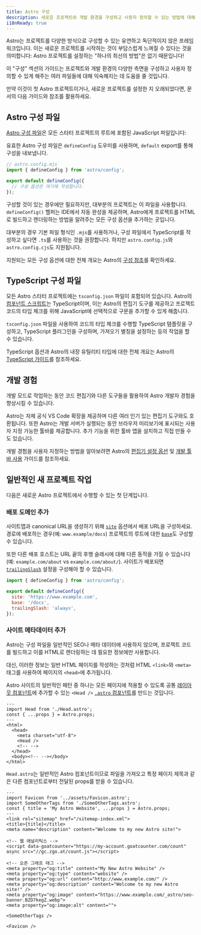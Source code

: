 ```yaml
---
title: Astro 구성
description: 새로운 프로젝트와 개발 환경을 구성하고 사용자 정의할 수 있는 방법에 대해 알아보세요.
i18nReady: true
---
```



Astro는 프로젝트를 다양한 방식으로 구성할 수 있는 유연하고 독단적이지 않은 프레임워크입니다. 이는 새로운 프로젝트를 시작하는 것이 부담스럽게 느껴질 수 있다는 것을 의미합니다: Astro 프로젝트를 설정하는 "하나의 최선의 방법"은 없기 때문입니다!

이 "구성" 섹션의 가이드는 프로젝트와 개발 환경의 다양한 측면을 구성하고 사용자 정의할 수 있게 해주는 여러 파일들에 대해 익숙해지는 데 도움을 줄 것입니다.

만약 이것이 첫 Astro 프로젝트이거나, 새로운 프로젝트를 설정한 지 오래되었다면, 문서의 다음 가이드와 참조를 활용하세요.

## Astro 구성 파일

[Astro 구성 파일](/ko/reference/configuration-reference/)은 모든 스타터 프로젝트의 루트에 포함된 JavaScript 파일입니다:

유효한 Astro 구성 파일은 `defineConfig` 도우미를 사용하며, `default` export를 통해 구성을 내보냅니다.

```js
// astro.config.mjs
import { defineConfig } from 'astro/config';

export default defineConfig({
  // 구성 옵션은 여기에 작성합니다.
});
```

구성할 것이 있는 경우에만 필요하지만, 대부분의 프로젝트는 이 파일을 사용합니다. `defineConfig()` 헬퍼는 IDE에서 자동 완성을 제공하며, Astro에게 프로젝트를 HTML로 빌드하고 렌더링하는 방법을 알려주는 모든 구성 옵션을 추가하는 곳입니다.

대부분의 경우 기본 파일 형식인 `.mjs`를 사용하거나, 구성 파일에서 TypeScript를 작성하고 싶다면 `.ts`를 사용하는 것을 권장합니다. 하지만 `astro.config.js`와 `astro.config.cjs`도 지원됩니다.

<ReadMore>지원되는 모든 구성 옵션에 대한 전체 개요는 Astro의 [구성 참조](/ko/reference/configuration-reference/)를 확인하세요.</ReadMore>

## TypeScript 구성 파일

모든 Astro 스타터 프로젝트에는 `tsconfig.json` 파일이 포함되어 있습니다. Astro의 [컴포넌트 스크립트](/ko/basics/astro-components/#the-component-script)는 TypeScript이며, 이는 Astro의 편집기 도구를 제공하고 프로젝트 코드의 타입 체크를 위해 JavaScript에 선택적으로 구문을 추가할 수 있게 해줍니다.

`tsconfig.json` 파일을 사용하여 코드의 타입 체크를 수행할 TypeScript 템플릿을 구성하고, TypeScript 플러그인을 구성하며, 가져오기 별칭을 설정하는 등의 작업을 할 수 있습니다.

<ReadMore>TypeScript 옵션과 Astro의 내장 유틸리티 타입에 대한 전체 개요는 Astro의 [TypeScript 가이드](/ko/guides/typescript/)를 참조하세요.</ReadMore>

## 개발 경험

개발 모드로 작업하는 동안 코드 편집기와 다른 도구들을 활용하여 Astro 개발자 경험을 향상시킬 수 있습니다.

Astro는 자체 공식 VS Code 확장을 제공하며 다른 여러 인기 있는 편집기 도구와도 호환됩니다. 또한 Astro는 개발 서버가 실행되는 동안 브라우저 미리보기에 표시되는 사용자 지정 가능한 툴바를 제공합니다. 추가 기능을 위한 툴바 앱을 설치하고 직접 만들 수도 있습니다.

<ReadMore>개발 경험을 사용자 지정하는 방법을 알아보려면 Astro의 [편집기 설정 옵션](/ko/editor-setup/) 및 [개발 툴바 사용](/ko/guides/dev-toolbar/) 가이드를 참조하세요.</ReadMore>

## 일반적인 새 프로젝트 작업

다음은 새로운 Astro 프로젝트에서 수행할 수 있는 첫 단계입니다.

### 배포 도메인 추가

사이트맵과 canonical URL을 생성하기 위해 [`site`](/ko/reference/configuration-reference/#site) 옵션에서 배포 URL을 구성하세요. 경로에 배포하는 경우(예: `www.example/docs`) 프로젝트의 루트에 대한 [`base`](/ko/reference/configuration-reference/#base)도 구성할 수 있습니다.

또한 다른 배포 호스트는 URL 끝의 후행 슬래시에 대해 다른 동작을 가질 수 있습니다(예: `example.com/about` vs `example.com/about/`). 사이트가 배포되면 [`trailingSlash`](/ko/reference/configuration-reference/#trailingslash) 설정을 구성해야 할 수 있습니다.

```js title="astro.config.mjs"
import { defineConfig } from 'astro/config';

export default defineConfig({
  site: 'https://www.example.com',
  base: '/docs',
  trailingSlash: 'always',
});
```

### 사이트 메타데이터 추가

Astro는 구성 파일을 일반적인 SEO나 메타 데이터에 사용하지 않으며, 프로젝트 코드를 빌드하고 이를 HTML로 렌더링하는 데 필요한 정보에만 사용합니다.

대신, 이러한 정보는 일반 HTML 페이지를 작성하는 것처럼 HTML `<link>`와 `<meta>` 태그를 사용하여 페이지의 `<head>`에 추가됩니다.

Astro 사이트의 일반적인 패턴 중 하나는 모든 페이지에 적용할 수 있도록 공통 [레이아웃 컴포넌트](/ko/basics/layouts/)에 추가할 수 있는 `<Head />` [`.astro` 컴포넌트](/ko/basics/astro-components/)를 만드는 것입니다.

```astro title="src/components/MainLayout.astro"
---
import Head from './Head.astro';
const { ...props } = Astro.props;
---
<html>
  <head>
    <meta charset="utf-8">
    <Head />
    <!-- -->
  </head>
  <body><!-- --></body>
</html>
```

`Head.astro`는 일반적인 Astro 컴포넌트이므로 파일을 가져오고 특정 페이지 제목과 같은 다른 컴포넌트로부터 전달된 props를 받을 수 있습니다.

```astro title="src/components/Head.astro"
---
import Favicon from '../assets/Favicon.astro';
import SomeOtherTags from './SomeOtherTags.astro';
const { title = 'My Astro Website', ...props } = Astro.props;
---
<link rel="sitemap" href="/sitemap-index.xml">
<title>{title}</title>
<meta name="description" content="Welcome to my new Astro site!">

<!-- 웹 애널리틱스 -->
<script data-goatcounter="https://my-account.goatcounter.com/count" async src="//gc.zgo.at/count.js"></script>

<!-- 오픈 그래프 태그 -->
<meta property="og:title" content="My New Astro Website" />
<meta property="og:type" content="website" />
<meta property="og:url" content="http://www.example.com/" />
<meta property="og:description" content="Welcome to my new Astro site!" />
<meta property="og:image" content="https://www.example.com/_astro/seo-banner.BZD7kegZ.webp">
<meta property="og:image:alt" content="">

<SomeOtherTags />

<Favicon />
```
